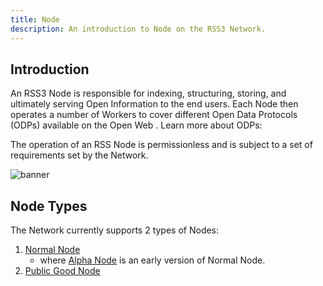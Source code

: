 ```yaml
---
title: Node
description: An introduction to Node on the RSS3 Network.
---
```


## Introduction

An RSS3 Node is responsible for indexing, structuring, storing, and ultimately serving Open Information to the end users. Each Node then operates a number of Workers to cover different Open Data Protocols (ODPs) available on the Open Web . Learn more about ODPs:

<Card href="/guide/core/protocols/open-data-protocol" title="Open Data Protocol" description="Learn about the Open Data Protocol." />

The operation of an RSS Node is permissionless and is subject to a set of requirements set by the Network.

![banner](./assets/node-banner.png)

## Node Types

The Network currently supports 2 types of Nodes:

1. [Normal Node](/guide/concepts/node/normal-node)
   - where [Alpha Node](/guide/concepts/node/alpha-node) is an early version of Normal Node.
2. [Public Good Node](/guide/concepts/node/public-good-node)
